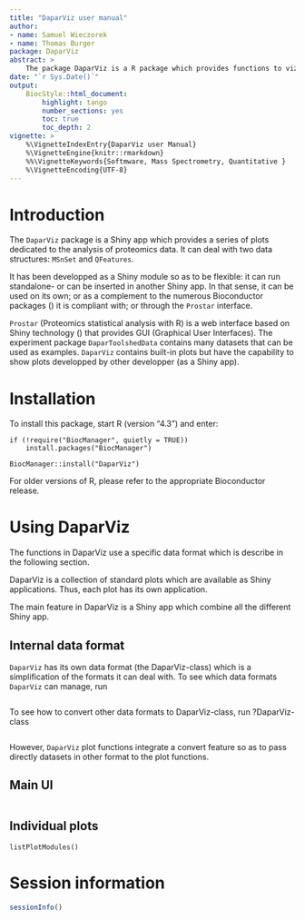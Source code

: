 ```yaml
---
title: "DaparViz user manual"
author: 
- name: Samuel Wieczorek
- name: Thomas Burger
package: DaparViz
abstract: >
    The package DaparViz is a R package which provides functions to vizualize quantitative data from label-free proteomics experiments. It can deal with several data formats such as MSnSet, QFeatures or event simple lists. This document covers the functionalities available in `r BiocStyle::pkg_ver('DaparViz')`.
date: "`r Sys.Date()`"
output:
    BiocStyle::html_document:
        highlight: tango
        number_sections: yes
        toc: true
        toc_depth: 2
vignette: >
    %\VignetteIndexEntry{DaparViz user Manual}
    %\VignetteEngine{knitr::rmarkdown}
    %%\VignetteKeywords{Softmware, Mass Spectrometry, Quantitative }
    %\VignetteEncoding{UTF-8}
---
```


\newcommand{\shellcmd}[1]{\\\indent\indent\texttt{\footnotesize\# #1}}

\newcommand{\Rcmd}[1]{\\\indent\indent\texttt{\footnotesize\# #1}}

\newcommand{\bordurefigure}[1]{\fbox{\includegraphics{#1}}}



# Introduction

The `DaparViz` package is a Shiny app which provides a series of plots dedicated to the analysis of proteomics data. It can 
deal with two data structures: `MSnSet` and `QFeatures`.

It has been developped as a Shiny module so as to be flexible: it can run standalone- or can be inserted in another Shiny app.
In that sense, it can be used on its own; or as a complement to the numerous 
Bioconductor packages (\url{https://www.bioconductor.org/}) it is compliant with; or through the `Prostar` interface.

`Prostar` (Proteomics statistical analysis with R) is a 
web interface based on Shiny technology (\url{http://shiny.rstudio.com/}) that provides GUI (Graphical User Interfaces).
The experiment package `DaparToolshedData` contains many datasets that can be used as examples.
`DaparViz` contains built-in plots but have the capability to show plots developped by other developper (as a Shiny app).


# Installation

To install this package, start R (version "4.3") and enter:

```
if (!require("BiocManager", quietly = TRUE))
    install.packages("BiocManager")

BiocManager::install("DaparViz")
```

For older versions of R, please refer to the appropriate Bioconductor release.

# Using DaparViz

The functions in DaparViz use a specific data format which is describe in the 
following section.

DaparViz is a collection of standard plots which are available as Shiny 
applications. Thus, each plot has its own application.

The main feature in DaparViz is a Shiny app which combine all the different
Shiny app.

## Internal data format

`DaparViz` has its own data format (the DaparViz-class) which is a 
simplification of the formats it can deal with. 
To see which data formats `DaparViz` can manage, run 

```

```

To see how to convert other data formats to DaparViz-class, run ?DaparViz-class
```

```

However, `DaparViz` plot functions integrate a convert feature so as to pass
directly datasets in other format to the plot functions.


## Main UI

```

```


## Individual plots



```
listPlotModules()

```

# Session information

```r
sessionInfo()
```
